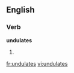 
==English==

===Verb===
'''undulates'''

# {{third-person singular of|[[undulate]]}}

[[fr:undulates]]
[[vi:undulates]]
